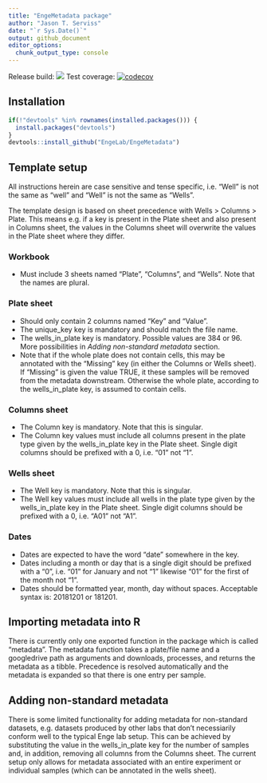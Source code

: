 ```yaml
---
title: "EngeMetadata package"
author: "Jason T. Serviss"
date: "`r Sys.Date()`"
output: github_document
editor_options: 
  chunk_output_type: console
---
```


Release build:
<a href="https://travis-ci.org/EngeLab/EngeMetadata"><img src="https://travis-ci.org/EngeLab/EngeMetadata.svg?branch=master"></a> Test coverage: [![codecov](https://codecov.io/gh/EngeLab/EngeMetadata/branch/master/graph/badge.svg)](https://codecov.io/gh/EngeLab/EngeMetadata)

## Installation

```r
if(!"devtools" %in% rownames(installed.packages())) {
  install.packages("devtools")
}
devtools::install_github("EngeLab/EngeMetadata")
```

## Template setup

All instructions herein are case sensitive and tense specific, i.e. "Well" is 
not the same as "well" and "Well" is not the same as "Wells".

The template design is based on sheet precedence with Wells > Columns > Plate.
This means e.g. if a key is present in the Plate sheet and also present in 
Columns sheet, the values in the Columns sheet will overwrite the values in the 
Plate sheet where they differ.

### Workbook
* Must include 3 sheets named "Plate", "Columns", and "Wells". Note that the 
names are plural.

### Plate sheet
* Should only contain 2 columns named "Key" and "Value".
* The unique_key key is mandatory and should match the file name.
* The wells_in_plate key is mandatory. Possible values are 384 or 96. More
possibilities in _Adding non-standard metadata_ section.
* Note that if the whole plate does not contain cells, this may be annotated 
with the "Missing" key (in either the Columns or Wells sheet). If "Missing" is 
given the value TRUE, it these samples will be removed from the metadata 
downstream. Otherwise the whole plate, according to the wells_in_plate key, is 
assumed to contain cells.

### Columns sheet
* The Column key is mandatory. Note that this is singular.
* The Column key values must include all columns present in the plate type given
by the wells_in_plate key in the Plate sheet. Single digit columns should be 
prefixed with a 0, i.e. "01" not "1".

### Wells sheet
* The Well key is mandatory. Note that this is singular.
* The Well key values must include all wells in the plate type given by the 
wells_in_plate key in the Plate sheet. Single digit columns should be prefixed 
with a 0, i.e. "A01" not "A1".

### Dates
* Dates are expected to have the word "date" somewhere in the key.
* Dates including a month or day that is a single digit should be prefixed with
a "0", i.e. "01" for January and not "1" likewise "01" for the first of the 
month not "1".
* Dates should be formatted year, month, day without spaces. Acceptable syntax 
is: 20181201 or 181201.

## Importing metadata into R
There is currently only one exported function in the package which is called 
"metadata". The metadata function takes a plate/file name and a googledrive path
as arguments and downloads, processes, and returns the metadata as a tibble.
Precedence is resolved automatically and the metadata is expanded so that there 
is one entry per sample.

## Adding non-standard metadata
There is some limited functionality for adding metadata for non-standard 
datasets, e.g. datasets produced by other labs that don't necessiarily conform
well to the typical Enge lab setup. This can be achieved by substituting the 
value in the wells_in_plate key for the number of samples and, in addition,
removing all columns from the Columns sheet. The current setup only
allows for metadata associated with an entire experiment or individual samples
(which can be annotated in the wells sheet).

